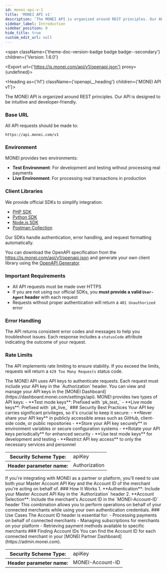 ```yaml
---
id: monei-api-v-1
title: 'MONEI API v1'
description: 'The MONEI API is organized around REST principles. Our API is designed to be intuitive and developer-friendly.'
sidebar_label: Introduction
sidebar_position: 0
hide_title: true
custom_edit_url: null
---
```



<span
  className={'theme-doc-version-badge badge badge--secondary'}
  children={'Version: 1.6.0'}
></span>

<Export url={'https://js.monei.com/api/v1/openapi.json'} proxy={undefined}></Export>

<Heading as={'h1'} className={'openapi__heading'} children={'MONEI API v1'}></Heading>

The MONEI API is organized around REST principles. Our API is designed to be intuitive and developer-friendly.

### Base URL

All API requests should be made to:

```
https://api.monei.com/v1
```

### Environment

MONEI provides two environments:

- **Test Environment**: For development and testing without processing real payments
- **Live Environment**: For processing real transactions in production

### Client Libraries

We provide official SDKs to simplify integration:

- [PHP SDK](https://github.com/MONEI/monei-php-sdk)
- [Python SDK](https://github.com/MONEI/monei-python-sdk)
- [Node.js SDK](https://github.com/MONEI/monei-node-sdk)
- [Postman Collection](https://postman.monei.com/)

Our SDKs handle authentication, error handling, and request formatting automatically.

You can download the OpenAPI specification from the https://js.monei.com/api/v1/openapi.json and generate your own client library using the [OpenAPI Generator](https://openapi-generator.tech/).

### Important Requirements

- All API requests must be made over HTTPS
- If you are not using our official SDKs, you **must provide a valid `User-Agent` header** with each request
- Requests without proper authentication will return a `401 Unauthorized` error

### Error Handling

The API returns consistent error codes and messages to help you troubleshoot issues. Each response includes a `statusCode` attribute indicating the outcome of your request.

### Rate Limits

The API implements rate limiting to ensure stability. If you exceed the limits, requests will return a `429 Too Many Requests` status code.

<div style={{marginBottom: '2rem'}}>
  <Heading
    id={'authentication'}
    as={'h2'}
    className={'openapi-tabs__heading'}
    children={'Authentication'}
  ></Heading>
  <SchemaTabs className={'openapi-tabs__security-schemes'}>
    <TabItem label={'API Key: APIKey'} value={'APIKey'}>
      The MONEI API uses API keys to authenticate requests. Each request must include your API key
      in the `Authorization` header. You can view and manage your API keys in the [MONEI
      Dashboard](https://dashboard.monei.com/settings/api). MONEI provides two types of API keys: -
      **Test mode keys**: Prefixed with `pk_test_` - **Live mode keys**: Prefixed with `pk_live_`
      ### Security Best Practices Your API key carries significant privileges, so it's crucial to
      keep it secure: - **Never share your API key** in publicly accessible areas such as GitHub,
      client-side code, or public repositories - **Store your API key securely** in environment
      variables or secure configuration systems - **Rotate your API keys periodically** for enhanced
      security - **Use test mode keys** for development and testing - **Restrict API key access** to
      only the necessary services and personnel
      <div>
        <table>
          <tbody>
            <tr>
              <th>Security Scheme Type:</th>
              <td>apiKey</td>
            </tr>
            <tr>
              <th>Header parameter name:</th>
              <td>Authorization</td>
            </tr>
          </tbody>
        </table>
      </div>
    </TabItem>
    <TabItem label={'API Key: AccountId'} value={'AccountId'}>
      If you're integrating with MONEI as a partner or platform, you'll need to use both your Master
      Account API Key and the Account ID of the merchant you're acting on behalf of. ### How It
      Works 1. **Authentication**: Include your Master Account API Key in the `Authorization` header
      2. **Account Selection**: Include the merchant's Account ID in the `MONEI-Account-ID` header
      This combination allows you to perform operations on behalf of your connected merchants while
      using your own authentication credentials. ### Use Cases The Account ID header is essential
      for: - Processing payments on behalf of connected merchants - Managing subscriptions for
      merchants on your platform - Retrieving payment methods available to specific merchants ###
      Finding Account IDs You can find the Account ID for each connected merchant in your [MONEI
      Partner Dashboard](https://admin.monei.com).
      <div>
        <table>
          <tbody>
            <tr>
              <th>Security Scheme Type:</th>
              <td>apiKey</td>
            </tr>
            <tr>
              <th>Header parameter name:</th>
              <td>MONEI-Account-ID</td>
            </tr>
          </tbody>
        </table>
      </div>
    </TabItem>
  </SchemaTabs>
</div>
